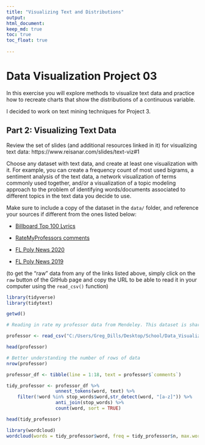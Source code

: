 ```yaml
---
title: "Visualizing Text and Distributions"
output: 
html_document:
keep_md: true
toc: true
toc_float: true
 
---
```


# Data Visualization Project 03


In this exercise you will explore methods to visualize text data and practice how to recreate charts that show the distributions of a continuous variable. 


I decided to work on text mining techniques for Project 3.


## Part 2: Visualizing Text Data

Review the set of slides (and additional resources linked in it) for visualizing text data: https://www.reisanar.com/slides/text-viz#1

Choose any dataset with text data, and create at least one visualization with it. For example, you can create a frequency count of most used bigrams, a sentiment analysis of the text data, a network visualization of terms commonly used together, and/or a visualization of a topic modeling approach to the problem of identifying words/documents associated to different topics in the text data you decide to use. 

Make sure to include a copy of the dataset in the `data/` folder, and reference your sources if different from the ones listed below:

- [Billboard Top 100 Lyrics](https://github.com/reisanar/datasets/blob/master/BB_top100_2015.csv)

- [RateMyProfessors comments](https://github.com/reisanar/datasets/blob/master/rmp_wit_comments.csv)

- [FL Poly News 2020](https://github.com/reisanar/datasets/blob/master/poly_news_FL20.csv)

- [FL Poly News 2019](https://github.com/reisanar/datasets/blob/master/poly_news_FL19.csv)

(to get the "raw" data from any of the links listed above, simply click on the `raw` button of the GitHub page and copy the URL to be able to read it in your computer using the `read_csv()` function)


```r
library(tidyverse)
library(tidytext)
```




```r
getwd()
```



```r
# Reading in rate my professor data from Mendeley. This dataset is shared by Dr. Jibo HE, founder of the USEE Eye Tracking Inc.  and professor of Tsinghua University."https://data.mendeley.com/datasets/fvtfjyvw7d/2"

professor <- read_csv("C:/Users/Greg_Dills/Desktop/School/Data_Visualization/final_project_repo/dataviz_final_project/data/RateMyProfessor_Sample data.csv")

head(professor)
```
```r
# Better understanding the number of rows of data
nrow(professor)
```



```r
professor_df <- tibble(line = 1:18, text = professor$`comments`)
```



```r
tidy_professor <- professor_df %>%
                  unnest_tokens(word, text) %>%
    filter(!word %in% stop_words$word,str_detect(word, "[a-z]")) %>% 
                  anti_join(stop_words) %>% 
                  count(word, sort = TRUE)
```

```r
head(tidy_professor)
```



```r
library(wordcloud)
wordcloud(words = tidy_professor$word, freq = tidy_professor$n, max.words = 150, random.order = FALSE, colors = brewer.pal(8, "Dark2"))
```


